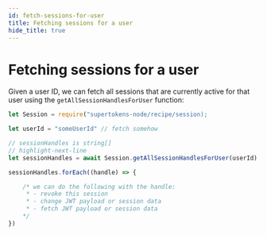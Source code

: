 ```yaml
---
id: fetch-sessions-for-user
title: Fetching sessions for a user
hide_title: true
---
```


<!-- COPY DOCS -->
<!-- ./session/common-customizations/sessions/fetch-sessions-for-user.mdx -->


# Fetching sessions for a user

Given a user ID, we can fetch all sessions that are currently active for that user using the `getAllSessionHandlesForUser` function:

<BackendSDKTabs>
<TabItem value="nodejs">

```jsx
let Session = require("supertokens-node/recipe/session);

let userId = "someUserId" // fetch somehow

// sessionHandles is string[]
// highlight-next-line
let sessionHandles = await Session.getAllSessionHandlesForUser(userId);

sessionHandles.forEach((handle) => {

    /* we can do the following with the handle:
     * - revoke this session
     * - change JWT payload or session data
     * - fetch JWT payload or session data
    */
})
```
</TabItem>
</BackendSDKTabs>
